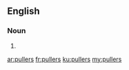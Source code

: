 ==English==

===Noun===
{{head|en|plural}}

# {{plural of|puller|lang=en}}

[[ar:pullers]]
[[fr:pullers]]
[[ku:pullers]]
[[my:pullers]]